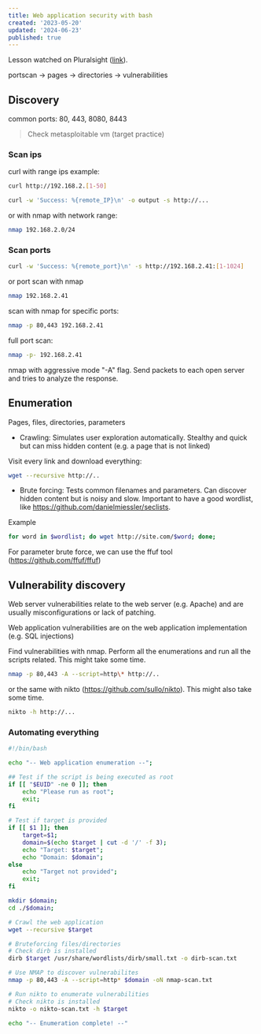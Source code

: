 ```yaml
---
title: Web application security with bash
created: '2023-05-20'
updated: '2024-06-23'
published: true
---
```


Lesson watched on Pluralsight ([link](https://app.pluralsight.com/library/courses/bash-scan-web-applications/table-of-contents)).

portscan -> pages -> directories -> vulnerabilities

## Discovery

common ports: 80, 443, 8080, 8443

> Check metasploitable vm (target practice)

### Scan ips

curl with range ips example:

```bash
curl http://192.168.2.[1-50]
```

```bash
curl -w 'Success: %{remote_IP}\n' -o output -s http://...
```

or with nmap with network range:

```bash
nmap 192.168.2.0/24
```

### Scan ports

```bash
curl -w 'Success: %{remote_port}\n' -s http://192.168.2.41:[1-1024]
```

or port scan with nmap

```bash
nmap 192.168.2.41
```

scan with nmap for specific ports:

```bash
nmap -p 80,443 192.168.2.41
```

full port scan:

```bash
nmap -p- 192.168.2.41
```

nmap with aggressive mode "-A" flag. Send packets to each open server and tries to analyze the response.

## Enumeration

Pages, files, directories, parameters

- Crawling: Simulates user exploration automatically. Stealthy and quick but can miss hidden content (e.g. a page that is not linked)

Visit every link and download everything:

```bash
wget --recursive http://..
```

- Brute forcing: Tests common filenames and parameters. Can discover hidden content but is noisy and slow. Important to have a good wordlist, like https://github.com/danielmiessler/seclists.

Example

```bash
for word in $wordlist; do wget http://site.com/$word; done;
```

For parameter brute force, we can use the ffuf tool (https://github.com/ffuf/ffuf)

## Vulnerability discovery

Web server vulnerabilities relate to the web server (e.g. Apache) and are usually misconfigurations or lack of patching.

Web application vulnerabilities are on the web application implementation (e.g. SQL injections)

Find vulnerabilities with nmap. Perform all the enumerations and run all the scripts related. This might take some time.

```bash
nmap -p 80,443 -A --script=http\* http://..
```

or the same with nikto (https://github.com/sullo/nikto). This might also take some time.

```bash
nikto -h http://...
```

### Automating everything

```bash
#!/bin/bash

echo "-- Web application enumeration --";

## Test if the script is being executed as root
if [[ "$EUID" -ne 0 ]]; then
	echo "Please run as root";
	exit;
fi

# Test if target is provided
if [[ $1 ]]; then
	target=$1;
	domain=$(echo $target | cut -d '/' -f 3);
	echo "Target: $target";
	echo "Domain: $domain";
else
	echo "Target not provided";
	exit;
fi

mkdir $domain;
cd ./$domain;

# Crawl the web application
wget --recursive $target

# Bruteforcing files/directories
# Check dirb is installed
dirb $target /usr/share/wordlists/dirb/small.txt -o dirb-scan.txt

# Use NMAP to discover vulnerabilites
nmap -p 80,443 -A --script=http* $domain -oN nmap-scan.txt

# Run nikto to enumerate vulnerabilities
# Check nikto is installed
nikto -o nikto-scan.txt -h $target

echo "-- Enumeration complete! --"
```
